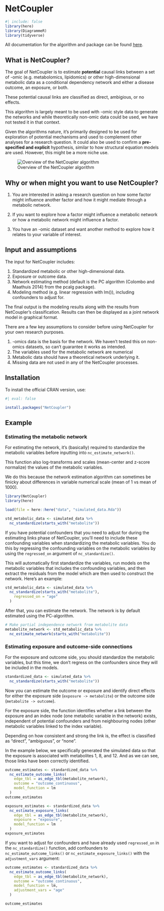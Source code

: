 # NetCoupler

```r
#| include: false
library(here)
library(DiagrammeR)
library(tidyverse)
```

All documentation for the algorithm and package can be found
[here](https://netcoupler.github.io/NetCoupler/).

## What is NetCoupler?

The goal of NetCoupler is to estimate **potential** causal links between
a set of -omic (e.g. metabolomics, lipidomics) or other high-dimensional
metabolic data as a conditional dependency network and either a disease
outcome, an exposure, or both.

These potential causal links are classified as direct, ambigious, or no
effects.

This algorithm is largely meant to be used with -omic style data to
generate the networks and while theoretically non-omic data could be
used, we have not tested it in that context.

Given the algorithms nature, it's primarily designed to be used for
exploration of potential mechanisms and used to complement other
analyses for a research question. It could also be used to confirm a
**pre-specified and explicit** hypothesis, similar to how structural
equation models are used. However, this might be a more niche use.

![Overview of the NetCoupler
algorithm](/images/netcoupler-overview.svg){#fig-netcoupler-overview}

## Why or when might you want to use NetCoupler?

1.  You are interested in asking a research question on how some factor
    might influence another factor and how it might mediate through a
    metabolic network.

2.  If you want to explore how a factor might influence a metabolic
    network or how a metabolic network might influence a factor.

3.  You have an -omic dataset and want another method to explore how it
    relates to your variable of interest.

## Input and assumptions

The input for NetCoupler includes:

1.  Standardized metabolic or other high-dimensional data.
2.  Exposure or outcome data.
3.  Network estimating method (default is the PC algorithm (Colombo and
    Maathuis 2014) from the pcalg package).
4.  Modeling method (e.g. linear regression with lm()), including
    confounders to adjust for.

The final output is the modeling results along with the results from
NetCoupler's classification. Results can then be displayed as a joint
network model in graphical format.

There are a few key assumptions to consider before using NetCoupler for
your own research purposes.

1.  -omics data is the basis for the network. We haven't tested this on
    non-omics datasets, so can't guarantee it works as intended.
2.  The variables used for the metabolic network are numerical
3.  Metabolic data should have a theoretical network underlying it.
4.  Missing data are not used in any of the NetCoupler processes.

## Installation

To install the official CRAN version, use:

```r
#| eval: false

install.packages("NetCoupler")
```

## Example

### Estimating the metabolic network

For estimating the network, it's (basically) required to standardize the
metabolic variables before inputting into `nc_estimate_network()`.

This function also log-transforms and scales (mean-center and z-score
normalize) the values of the metabolic variables.

We do this because the network estimation algorithm can sometimes be
finicky about differences in variable numerical scale (mean of 1 vs mean
of 1000).

```r
library(NetCoupler)
library(here)

load(file = here::here("data", "simulated_data.Rda"))

std_metabolic_data <- simulated_data %>%
  nc_standardize(starts_with("metabolite"))
```

If you have potential confounders that you need to adjust for during the
estimating links phase of NetCoupler, you'll need to include these
confounding variables when standardizing the metabolic variables. You do
this by regressing the confounding variables on the metabolic variables
by using the `regressed_on` argument of `nc_standardize()`.

This will automatically first standardize the variables, run models on
the metabolic variables that includes the confounding variables, and
then extract the residuals from the model which are then used to
construct the network. Here's an example:

```r
std_metabolic_data <- simulated_data %>%
  nc_standardize(starts_with("metabolite"),
    regressed_on = "age"
  )
```

After that, you can estimate the network. The network is by default
estimated using the PC-algorithm.

```r
# Make partial independence network from metabolite data
metabolite_network <- std_metabolic_data %>%
  nc_estimate_network(starts_with("metabolite"))
```

### Estimating exposure and outcome-side connections

For the exposure and outcome side, you should standardize the metabolic
variables, but this time, we don't regress on the confounders since they
will be included in the models.

```r
standardized_data <- simulated_data %>%
  nc_standardize(starts_with("metabolite"))
```

Now you can estimate the outcome or exposure and identify direct effects
for either the exposure side (`exposure -> metabolite`) or the outcome
side (`metabolite -> outcome`).

For the exposure side, the function identifies whether a link between
the exposure and an index node (one metabolic variable in the network)
exists, independent of potential confounders and from neighbouring nodes
(other metabolic variables linked to the index variable).

Depending on how consistent and strong the link is, the effect is
classified as "direct", "ambiguous", or "none".

In the example below, we specifically generated the simulated data so
that the exposure is associated with metabolites 1, 8, and 12. And as we
can see, those links have been correctly identified.

```r
outcome_estimates <- standardized_data %>%
  nc_estimate_outcome_links(
    edge_tbl = as_edge_tbl(metabolite_network),
    outcome = "outcome_continuous",
    model_function = lm
  )
outcome_estimates

exposure_estimates <- standardized_data %>%
  nc_estimate_exposure_links(
    edge_tbl = as_edge_tbl(metabolite_network),
    exposure = "exposure",
    model_function = lm
  )
exposure_estimates
```

If you want to adjust for confounders and have already used
`regressed_on` in the `nc_standardize()` function, add confounders to
`nc_estimate_outcome_links()` or `nc_estimate_exposure_links()` with the
`adjustment_vars` argument:

```r
outcome_estimates <- standardized_data %>%
  nc_estimate_outcome_links(
    edge_tbl = as_edge_tbl(metabolite_network),
    outcome = "outcome_continuous",
    model_function = lm,
    adjustment_vars = "age"
  )

outcome_estimates
```
